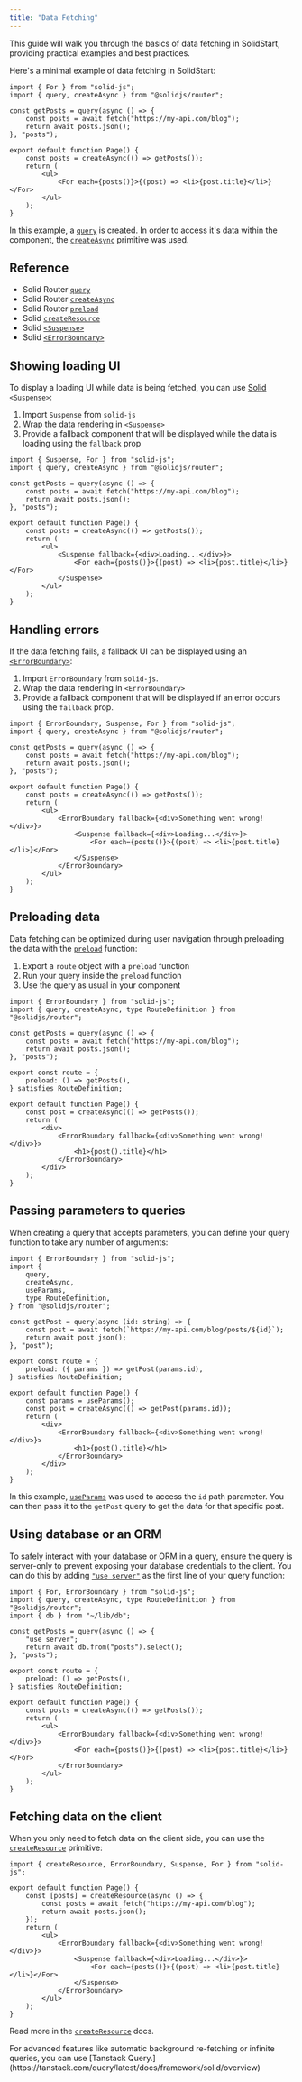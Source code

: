 ```yaml
---
title: "Data Fetching"
---
```


This guide will walk you through the basics of data fetching in SolidStart, providing practical examples and best practices.

Here's a minimal example of data fetching in SolidStart:

```tsx title="src/routes/index.tsx"
import { For } from "solid-js";
import { query, createAsync } from "@solidjs/router";

const getPosts = query(async () => {
	const posts = await fetch("https://my-api.com/blog");
	return await posts.json();
}, "posts");

export default function Page() {
	const posts = createAsync(() => getPosts());
	return (
		<ul>
			<For each={posts()}>{(post) => <li>{post.title}</li>}</For>
		</ul>
	);
}
```

In this example, a [`query`](/solid-router/reference/data-apis/query) is created. In order to access it's data within the component, the [`createAsync`](/solid-router/reference/data-apis/create-async) primitive was used.

## Reference

- Solid Router [`query`](https://docs.solidjs.com/solid-router/reference/data-apis/query)
- Solid Router [`createAsync`](https://docs.solidjs.com/solid-router/reference/data-apis/create-async)
- Solid Router [`preload`](https://docs.solidjs.com/solid-router/reference/preload-functions/preload)
- Solid [`createResource`](https://docs.solidjs.com/reference/basic-reactivity/create-resource)
- Solid [`<Suspense>`](https://docs.solidjs.com/reference/components/suspense)
- Solid [`<ErrorBoundary>`](https://docs.solidjs.com/reference/components/error-boundary)

## Showing loading UI

To display a loading UI while data is being fetched, you can use [Solid `<Suspense>`](/reference/components/suspense):

1. Import `Suspense` from `solid-js`
2. Wrap the data rendering in `<Suspense>`
3. Provide a fallback component that will be displayed while the data is loading using the `fallback` prop

```tsx {1} {13} {15} title="src/routes/index.tsx"
import { Suspense, For } from "solid-js";
import { query, createAsync } from "@solidjs/router";

const getPosts = query(async () => {
	const posts = await fetch("https://my-api.com/blog");
	return await posts.json();
}, "posts");

export default function Page() {
	const posts = createAsync(() => getPosts());
	return (
		<ul>
			<Suspense fallback={<div>Loading...</div>}>
				<For each={posts()}>{(post) => <li>{post.title}</li>}</For>
			</Suspense>
		</ul>
	);
}
```

## Handling errors

If the data fetching fails, a fallback UI can be displayed using an [`<ErrorBoundary>`](/reference/components/error-boundary):

1. Import `ErrorBoundary` from `solid-js`.
2. Wrap the data rendering in `<ErrorBoundary>`
3. Provide a fallback component that will be displayed if an error occurs using the `fallback` prop.

```tsx {1} {13} {17} title="src/routes/index.tsx"
import { ErrorBoundary, Suspense, For } from "solid-js";
import { query, createAsync } from "@solidjs/router";

const getPosts = query(async () => {
	const posts = await fetch("https://my-api.com/blog");
	return await posts.json();
}, "posts");

export default function Page() {
	const posts = createAsync(() => getPosts());
	return (
		<ul>
			<ErrorBoundary fallback={<div>Something went wrong!</div>}>
				<Suspense fallback={<div>Loading...</div>}>
					<For each={posts()}>{(post) => <li>{post.title}</li>}</For>
				</Suspense>
			</ErrorBoundary>
		</ul>
	);
}
```

## Preloading data

Data fetching can be optimized during user navigation through preloading the data with the [`preload`](/solid-router/reference/preload-functions/preload) function: 

1. Export a `route` object with a `preload` function
2. Run your query inside the `preload` function
3. Use the query as usual in your component

```tsx {2} {9-11} title="src/routes/index.tsx"
import { ErrorBoundary } from "solid-js";
import { query, createAsync, type RouteDefinition } from "@solidjs/router";

const getPosts = query(async () => {
	const posts = await fetch("https://my-api.com/blog");
	return await posts.json();
}, "posts");

export const route = {
	preload: () => getPosts(),
} satisfies RouteDefinition;

export default function Page() {
	const post = createAsync(() => getPosts());
	return (
		<div>
			<ErrorBoundary fallback={<div>Something went wrong!</div>}>
				<h1>{post().title}</h1>
			</ErrorBoundary>
		</div>
	);
}
```

## Passing parameters to queries

When creating a query that accepts parameters, you can define your query function to take any number of arguments:

```tsx {9-10} {15} {19-20} title="src/routes/posts/[id]/index.tsx"
import { ErrorBoundary } from "solid-js";
import {
	query,
	createAsync,
	useParams,
	type RouteDefinition,
} from "@solidjs/router";

const getPost = query(async (id: string) => {
	const post = await fetch(`https://my-api.com/blog/posts/${id}`);
	return await post.json();
}, "post");

export const route = {
	preload: ({ params }) => getPost(params.id),
} satisfies RouteDefinition;

export default function Page() {
	const params = useParams();
	const post = createAsync(() => getPost(params.id));
	return (
		<div>
			<ErrorBoundary fallback={<div>Something went wrong!</div>}>
				<h1>{post().title}</h1>
			</ErrorBoundary>
		</div>
	);
}
```

In this example, [`useParams`](/solid-router/reference/primitives/use-params) was used to access the `id` path parameter. You can then pass it to the `getPost` query to get the data for that specific post.

## Using database or an ORM

To safely interact with your database or ORM in a query, ensure the query is server-only to prevent exposing your database credentials to the client. You can do this by adding [`"use server"`](/solid-start/reference/server/use-server) as the first line of your query function:

```tsx {3} {6-7} title="src/routes/index.tsx"
import { For, ErrorBoundary } from "solid-js";
import { query, createAsync, type RouteDefinition } from "@solidjs/router";
import { db } from "~/lib/db";

const getPosts = query(async () => {
	"use server";
	return await db.from("posts").select();
}, "posts");

export const route = {
	preload: () => getPosts(),
} satisfies RouteDefinition;

export default function Page() {
	const posts = createAsync(() => getPosts());
	return (
		<ul>
			<ErrorBoundary fallback={<div>Something went wrong!</div>}>
				<For each={posts()}>{(post) => <li>{post.title}</li>}</For>
			</ErrorBoundary>
		</ul>
	);
}
```

## Fetching data on the client

When you only need to fetch data on the client side, you can use the [`createResource`](/reference/basic-reactivity/create-resource) primitive:

```tsx {1} {4-7} title="src/routes/index.tsx"
import { createResource, ErrorBoundary, Suspense, For } from "solid-js";

export default function Page() {
	const [posts] = createResource(async () => {
		const posts = await fetch("https://my-api.com/blog");
		return await posts.json();
	});
	return (
		<ul>
			<ErrorBoundary fallback={<div>Something went wrong!</div>}>
				<Suspense fallback={<div>Loading...</div>}>
					<For each={posts()}>{(post) => <li>{post.title}</li>}</For>
				</Suspense>
			</ErrorBoundary>
		</ul>
	);
}
```

Read more in the [`createResource`](https://docs.solidjs.com/reference/basic-reactivity/create-resource) docs.

<Callout type="info" title="Advanced Data Handling">
    For advanced features like automatic background re-fetching or infinite queries, you can use [Tanstack Query.](https://tanstack.com/query/latest/docs/framework/solid/overview)
</Callout>
